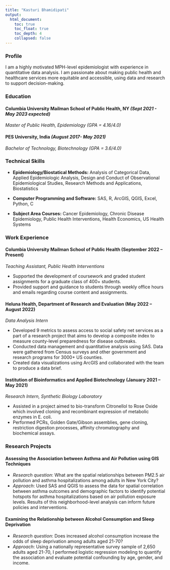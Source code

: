 ```yaml
---
title: "Kasturi Bhamidipati"
output: 
  html_document:
    toc: true
    toc_float: true
    toc_depth: 4
    collapsed: false
---
```



### **Profile**

I am a highly motivated MPH-level epidemiologist with experience in quantitative data analysis. I am passionate about making public health and healthcare services more equitable and accessible, using data and research to support decision-making.

### **Education**

#### **Columbia University Mailman School of Public Health, NY** *(Sept 2021 - May 2023 expected)*
*Master of Public Health, Epidemiology (GPA = 4.16/4.0)*

#### **PES University, India** *(August 2017- May 2021)*
*Bachelor of Technology, Biotechnology (GPA = 3.6/4.0)*

### **Technical Skills** 

- **Epidemiology/Biostatical Methods:** Analysis of Categorical Data, Applied Epidemiologic Analysis, Design and Conduct of Observational Epidemiological Studies, Research Methods and Applications, Biostatistics

- **Computer Programming and Software:** SAS, R, ArcGIS, QGIS, Excel, Python, C

- **Subject Area Courses:** Cancer Epidemiology, Chronic Disease Epidemiology, Public Health Interventions, Health Economics, US Health Systems

### **Work Experience** 

#### Columbia University Mailman School of Public Health (September 2022 – Present)
*Teaching Assistant, Public Health Interventions*

- Supported the development of coursework and graded student assignments for a graduate class of 400+ students.
- Provided support and guidance to students through weekly office hours and emails regarding course content and assignments.

#### Heluna Health, Department of Research and Evaluation (May 2022 – August 2022)
*Data Analysis Intern*

- Developed 9 metrics to assess access to social safety net services as a part of a research project that aims to develop a composite index to measure county-level preparedness for disease outbreaks.
- Conducted data management and quantitative analysis using SAS. Data were gathered from Census surveys and other government and research programs for 3000+ US counties.
- Created data visualizations using ArcGIS and collaborated with the team to produce a data brief.

#### Institution of Bioinformatics and Applied Biotechnology (January 2021 – May 2021)
*Research Intern, Synthetic Biology Laboratory*

- Assisted in a project aimed to bio-transform Citronellol to Rose Oxide which involved cloning and recombinant expression of metabolic enzymes in E. coli.
- Performed PCRs, Golden Gate/Gibson assemblies, gene cloning, restriction digestion processes, affinity chromatography and biochemical assays.

### **Research Projects** 

#### Assessing the Association between Asthma and Air Pollution using GIS Techniques

- *Research question*: What are the spatial relationships between PM2.5 air pollution and asthma hospitalizations among adults in New York City?
- *Approach*: Used SAS and QGIS to assess the data for spatial correlation between asthma outcomes and demographic factors to identify potential hotspots for asthma hospitalizations based on air pollution exposure levels. Results of this neighborhood-level analysis can inform future policies and interventions.

#### Examining the Relationship between Alcohol Consumption and Sleep Deprivation

- *Research question*: Does increased alcohol consumption increase the odds of sleep deprivation among adults aged 21-70?
- *Approach*: Using a nationally representative survey sample of 2,650 adults aged 21-70, I performed logistic regression modeling to quantify the association and evaluate potential confounding by age, gender, and income.



